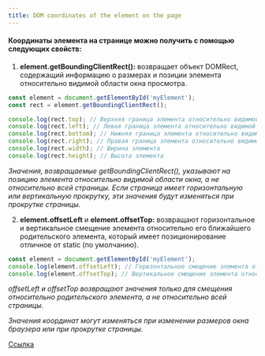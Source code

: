 ```yaml
---
title: DOM coordinates of the element on the page
---
```


#### Координаты элемента на странице можно получить с помощью следующих свойств:

1. **element.getBoundingClientRect():** возвращает объект DOMRect, содержащий информацию о размерах и позиции элемента относительно видимой области окна просмотра.

```javascript
const element = document.getElementById('myElement');
const rect = element.getBoundingClientRect();

console.log(rect.top); // Верхняя граница элемента относительно видимой области окна
console.log(rect.left); // Левая граница элемента относительно видимой области окна
console.log(rect.bottom); // Нижняя граница элемента относительно видимой области окна
console.log(rect.right); // Правая граница элемента относительно видимой области окна
console.log(rect.width); // Ширина элемента
console.log(rect.height); // Высота элемента
```

_Значения, возвращаемые getBoundingClientRect(), указывают на позицию элемента относительно видимой области окна, а не относительно всей страницы. Если страница имеет горизонтальную или вертикальную прокрутку, эти значения будут изменяться при прокрутке страницы._

2. **element.offsetLeft** и **element.offsetTop:** возвращают горизонтальное и вертикальное смещение элемента относительно его ближайшего родительского элемента, который имеет позиционирование отличное от static (по умолчанию).

```javascript
const element = document.getElementById('myElement');
console.log(element.offsetLeft); // Горизонтальное смещение элемента относительно родительского элемента
console.log(element.offsetTop); // Вертикальное смещение элемента относительно родительского элемента
```

_offsetLeft и offsetTop возвращают значения только для смещения относительно родительского элемента, а не относительно всей страницы._

_Значения координат могут изменяться при изменении размеров окна браузера или при прокрутке страницы._

[Ссылка](https://learn.javascript.ru/coordinates)
